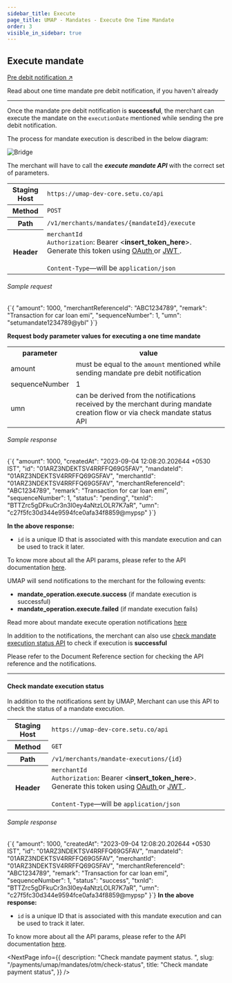 ```yaml
---
sidebar_title: Execute
page_title: UMAP - Mandates - Execute One Time Mandate
order: 3
visible_in_sidebar: true
---
```


## Execute mandate

<Card padding="small" shape="rounded">
    <a href="/payments/umap/mandates/otm/pre-debit-notify" target="_blank">
        Pre debit notification ↗
    </a>
    <p>
        Read about one time mandate pre debit notification, if you haven't already
    </p>
</Card>

<hr class="primary"/>

Once the mandate pre debit notification is **successful**, the merchant can execute the mandate on the `executionDate` mentioned while sending the pre debit notification.

The process for mandate execution is described in the below diagram:

<img
  src="https://storage.googleapis.com/strapi-assets/latest/mandate-pre-debit-notification/mandate-pre-debit-notification.png"
  alt="Bridge"
/>

The merchant will have to call the **<i>execute mandate API</i>** with the correct set of parameters.

<table>
    <tbody>
        <tr>
            <th>Staging Host</th>
            <td>
                <code>https://umap-dev-core.setu.co/api</code>
            </td>
        </tr>
        <tr>
            <th>Method</th>
            <td>
                <code>POST</code>
            </td>
        </tr>
        <tr>
            <th>Path</th>
            <td>
                <code>/v1/merchants/mandates/&#123;mandateId&#125;/execute</code>
            </td>
        </tr>
        <tr>
            <th>Header</th>
            <td>
                <code>merchantId</code><br/>
                <code>Authorization</code>: Bearer &lt;<b>insert_token_here</b>&gt;.
                Generate this token using <a
                    href="/payments/upi-deeplinks/resources/oauth"
                    target="_blank">
                    OAuth
                </a> or <a
                    href="/payments/upi-deeplinks/resources/jwt"
                    target="_blank">
                    JWT
                </a>.<br />
                <br />
                <code>Content-Type</code>—will be <code>application/json</code>
            </td>
        </tr>
    </tbody>
</table>

###### Sample request

<CodeBlockWithCopy language="json">
    {`{
    "amount": 1000,
    "merchantReferenceId": "ABC1234789",
    "remark": "Transaction for car loan emi",
    "sequenceNumber": 1,
    "umn": "setumandate1234789@ybl"
}`}
</CodeBlockWithCopy>
<p><b>Request body parameter values for executing a one time mandate</b></p>
<table>
    <tr>
        <th>parameter</th>
        <th>value</th>
    </tr>
    <tr>
        <td>amount</td>
        <td>must be equal to the <code>amount</code> mentioned while sending mandate pre debit notification</td>
    </tr>
    <tr>
        <td>sequenceNumber</td>
        <td>1</td>
    </tr>
    <tr>
        <td>umn</td>
        <td>can be derived from the notifications received by the merchant during mandate creation flow or via check mandate status API</td>
    </tr>
</table>

###### Sample response

<CodeBlockWithCopy language="json">
    {`{
  "amount": 1000,
  "createdAt": "2023-09-04 12:08:20.202644 +0530 IST",
  "id": "01ARZ3NDEKTSV4RRFFQ69G5FAV",
  "mandateId": "01ARZ3NDEKTSV4RRFFQ69G5FAV",
  "merchantId": "01ARZ3NDEKTSV4RRFFQ69G5FAV",
  "merchantReferenceId": "ABC1234789",
  "remark": "Transaction for car loan emi",
  "sequenceNumber": 1,
  "status": "pending",
  "txnId": "BTTZrc5gDFkuCr3n3I0ey4aNtzLOLR7K7aR",
  "umn": "c27f5fc30d344e9594fce0afa34f8859@mypsp"
}`}
</CodeBlockWithCopy>

**In the above response:**

-   `id` is a unique ID that is associated with this mandate execution and can be used to track it later.

To know more about all the API params, please refer to the API documentation <a href="/payments/umap/api-reference#/category~mandates/operation~mandates#execute" target="_blank">here</a>.

<p>UMAP will send notifications to the merchant for the following events:</p>
<ul>
    <li><b>mandate_operation.execute.success</b> (if mandate execution is successful)</li>
    <li><b>mandate_operation.execute.failed</b> (if mandate execution fails)</li>
</ul>
<p>Read more about mandate execute operation notifications <a href="/payments/umap/notifications/mandates/execute">here</a></p>

<p>In addition to the notifications, the merchant can also use <a href="/payments/umap/mandates/otm/execute#check-mandate-execution-status" target="_blank">check mandate execution status API</a> to check if execution is <b>successful</b></p>

Please refer to the Document Reference section for checking the API reference and the notifications.

<hr class="tertiary"/>

#### Check mandate execution status

In addition to the notifications sent by UMAP, Merchant can use this API to check the status of a mandate execution.

<table>
    <tbody>
        <tr>
            <th>Staging Host</th>
            <td>
                <code>https://umap-dev-core.setu.co/api</code>
            </td>
        </tr>
        <tr>
            <th>Method</th>
            <td>
                <code>GET</code>
            </td>
        </tr>
        <tr>
            <th>Path</th>
            <td>
                <code>/v1/merchants/mandate-executions/&#123;id&#125;</code>
            </td>
        </tr>
        <tr>
            <th>Header</th>
            <td>
                <code>merchantId</code><br/>
                <code>Authorization</code>: Bearer &lt;<b>insert_token_here</b>&gt;.
                Generate this token using <a
                    href="/payments/upi-deeplinks/resources/oauth"
                    target="_blank">
                    OAuth
                </a> or <a
                    href="/payments/upi-deeplinks/resources/jwt"
                    target="_blank">
                    JWT
                </a>.<br />
                <br />
                <code>Content-Type</code>—will be <code>application/json</code>
            </td>
        </tr>
    </tbody>
</table>

<h6>Sample response</h6>
<CodeBlockWithCopy language="json">
{`{
  "amount": 1000,
  "createdAt": "2023-09-04 12:08:20.202644 +0530 IST",
  "id": "01ARZ3NDEKTSV4RRFFQ69G5FAV",
  "mandateId": "01ARZ3NDEKTSV4RRFFQ69G5FAV",
  "merchantId": "01ARZ3NDEKTSV4RRFFQ69G5FAV",
  "merchantReferenceId": "ABC1234789",
  "remark": "Transaction for car loan emi",
  "sequenceNumber": 1,
  "status": "success",
  "txnId": "BTTZrc5gDFkuCr3n3I0ey4aNtzLOLR7K7aR",
  "umn": "c27f5fc30d344e9594fce0afa34f8859@mypsp"
}`}
</CodeBlockWithCopy>
<b>In the above response:</b>
<ul>
    <li><code>id</code> is a unique ID that is associated with this mandate execution and can be used to track it later.</li>
</ul>

<p>To know more about all the API params, please refer to the API documentation <a href="/payments/umap/api-reference#/category~mandates/operation~mandates#fetchMandateExecutionById" target="_blank">here</a>.</p>

<NextPage
    info={{
        description: "Check mandate payment status.  ",
        slug: "/payments/umap/mandates/otm/check-status",
        title: "Check mandate payment status",
    }}
/>